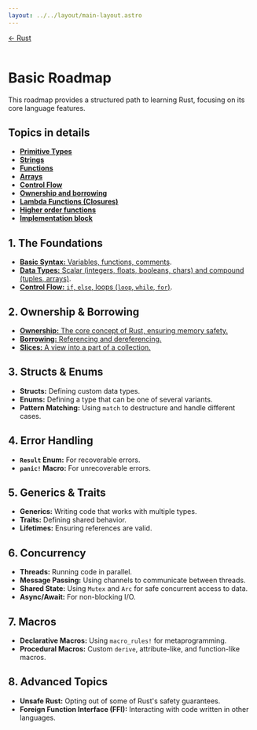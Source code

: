 ```yaml
---
layout: ../../layout/main-layout.astro
---
```

<a href="/">← Rust </a> <br /> <br />

# Basic Roadmap

This roadmap provides a structured path to learning Rust, focusing on its core language features.

## Topics in details
- [**Primitive Types**](./rust/primitive-types-topic)
- [**Strings**](./rust/strings-topic)
- [**Functions**](./rust/functions-topic)
- [**Arrays**](./rust/arrays-topic)
- [**Control Flow**](./rust/control-flow-topic)
- [**Ownership and borrowing**](./rust/ownership-borrowing-topics)
- [**Lambda Functions (Closures)**](./rust/closures-topic)
- [**Higher order functions**](./rust/higher-order-functions)
- [**Implementation block**](./rust/implementation-block)

## 1. The Foundations

- [**Basic Syntax:** Variables, functions, comments](./rust/basic).
- [**Data Types:** Scalar (integers, floats, booleans, chars) and compound (tuples, arrays)](./rust/data-types).
- [**Control Flow:** `if`, `else`, loops (`loop`, `while`, `for`)](./rust/control-flow).

## 2. Ownership & Borrowing

- [**Ownership:** The core concept of Rust, ensuring memory safety.](./rust/ownership)
- [**Borrowing:** Referencing and dereferencing.](./rust/borrowing)
- [**Slices:** A view into a part of a collection.](./rust/slices)

## 3. Structs & Enums

- **Structs:** Defining custom data types.
- **Enums:** Defining a type that can be one of several variants.
- **Pattern Matching:** Using `match` to destructure and handle different cases.

## 4. Error Handling

- **`Result` Enum:** For recoverable errors.
- **`panic!` Macro:** For unrecoverable errors.

## 5. Generics & Traits

- **Generics:** Writing code that works with multiple types.
- **Traits:** Defining shared behavior.
- **Lifetimes:** Ensuring references are valid.

## 6. Concurrency

- **Threads:** Running code in parallel.
- **Message Passing:** Using channels to communicate between threads.
- **Shared State:** Using `Mutex` and `Arc` for safe concurrent access to data.
- **Async/Await:** For non-blocking I/O.

## 7. Macros

- **Declarative Macros:** Using `macro_rules!` for metaprogramming.
- **Procedural Macros:** Custom `derive`, attribute-like, and function-like macros.

## 8. Advanced Topics

- **Unsafe Rust:** Opting out of some of Rust's safety guarantees.
- **Foreign Function Interface (FFI):** Interacting with code written in other languages.
